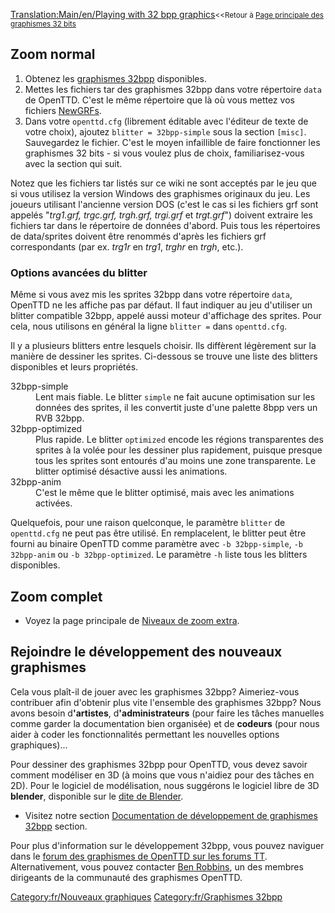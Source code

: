 [[Translation:Main/en/Playing with 32 bpp graphics]]<small><<Retour à [[Main/fr/Développement de graphismes 32bits|Page principale des graphismes 32 bits]]</small>
{{en/-}}{{en/Feature|0.6|align="right"}}

==Zoom normal==
# Obtenez les [[Main/fr/Liste des tars 32bpp  téléchargeables|graphismes 32bpp]] disponibles.
# Mettes les fichiers tar des graphismes 32bpp dans votre répertoire <code>data</code> de OpenTTD. C'est le même répertoire que là où vous mettez vos fichiers [[Main/fr/NewGRF|NewGRFs]].
# Dans votre <code>openttd.cfg</code> (librement éditable avec l'éditeur de texte de votre choix), ajoutez <code>blitter = 32bpp-simple</code> sous la section <code>[misc]</code>. Sauvegardez le fichier. C'est le moyen infaillible de faire fonctionner les graphismes 32 bits - si vous voulez plus de choix, familiarisez-vous avec la section qui suit.

Notez que les fichiers tar listés sur ce wiki ne sont acceptés par le jeu que si vous utilisez la version Windows des graphismes originaux du jeu. Les joueurs utilisant l'ancienne version DOS (c'est le cas si les fichiers grf sont appelés "''trg1.grf, trgc.grf, trgh.grf, trgi.grf'' et ''trgt.grf''") doivent extraire les fichiers tar dans le répertoire de données d'abord. Puis tous les répertoires de data/sprites doivent être renommés d'après les fichiers grf correspondants (par ex. ''trg1r'' en ''trg1'', ''trghr'' en ''trgh'', etc.).

===Options avancées du blitter===

Même si vous avez mis les sprites 32bpp dans votre répertoire <code>data</code>, OpenTTD ne les affiche pas par défaut. Il faut indiquer au jeu d'utiliser un blitter compatible 32bpp, appelé aussi moteur d'affichage des sprites. Pour cela, nous utilisons en général la ligne <code>blitter =</code> dans <code>openttd.cfg</code>.
    
Il y a plusieurs blitters entre lesquels choisir. Ils diffèrent légèrement sur la manière de dessiner les sprites. Ci-dessous se trouve une liste des blitters disponibles et leurs propriétés.

;32bpp-simple
:Lent mais fiable. Le blitter <code>simple</code> ne fait aucune optimisation sur les données des sprites, il les convertit juste d'une palette 8bpp vers un RVB 32bpp.
;32bpp-optimized
:Plus rapide. Le blitter <code>optimized</code> encode les régions transparentes des sprites à la volée pour les dessiner plus rapidement, puisque presque tous les sprites sont entourés d'au moins une zone transparente. Le blitter optimisé désactive aussi les animations.
;32bpp-anim
:C'est le même que le blitter optimisé, mais avec les animations activées.

Quelquefois, pour une raison quelconque, le paramètre <code>blitter</code> de <code>openttd.cfg</code> ne peut pas être utilisé. En remplacelent, le blitter peut être fourni au binaire OpenTTD comme paramètre avec  <code>-b 32bpp-simple</code>, <code>-b 32bpp-anim</code> ou <code>-b 32bpp-optimized</code>. Le paramètre <code>-h</code> liste tous les blitters disponibles.


==Zoom complet==

* Voyez la page principale de [[Main/fr/Niveaux de zoom extra 32bpp|Niveaux de zoom extra]].


==Rejoindre le développement des nouveaux graphismes==

Cela vous plaît-il de jouer avec les graphismes 32bpp? Aimeriez-vous contribuer afin d'obtenir plus vite l'ensemble des graphismes 32bpp? Nous avons besoin d''''artistes''', d''''administrateurs''' (pour faire les tâches manuelles comme garder la documentation bien organisée) et de '''codeurs''' (pour nous aider à coder les fonctionnalités permettant les nouvelles options graphiques)...

Pour dessiner des graphismes 32bpp pour OpenTTD, vous devez savoir comment modéliser en 3D (à moins que vous n'aidiez pour des tâches en 2D). Pour le logiciel de modélisation, nous suggérons le logiciel libre de 3D '''blender''', disponible sur le [http://blender.org dite de Blender].

* Visitez notre section [[Main/fr/Documentation de développement de graphismes 32bpp|Documentation de développement de graphismes 32bpp]] section.

Pour plus d'information sur le développement 32bpp, vous pouvez naviguer dans le [http://www.tt-forums.net/viewforum.php?f=36 forum des graphismes de OpenTTD sur les forums TT]. Alternativement, vous pouvez contacter [[Archive/en/Ben|Ben Robbins]], un des membres dirigeants de la communauté des graphismes OpenTTD.


{{fr/Navbox Développement graphique}}

[[Category:fr/Nouveaux graphiques]][[Category:fr/Graphismes 32bpp]]